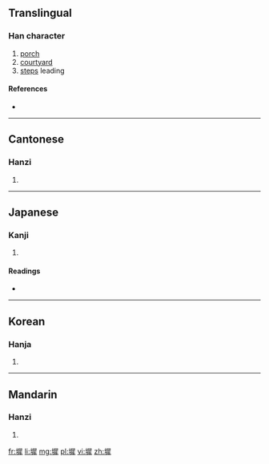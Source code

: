 ==Translingual==

===Han character===
{{Han char|rn=32|rad=土|as=11|sn=14|four=4715<sub>3</sub>|canj=土尸水手 (GSEQ)|ids=⿰[[土]][[犀]]}}

# [[porch]]
# [[courtyard]]
# [[step]]s leading

====References====
* {{Han ref|kx=0237.120|dkj=05404|dj=0475.190|hdz=10489.120|uh=5880|ud=22656|bh=BC55|bd=48213}}

----

==Cantonese==

===Hanzi===
{{yue-hanzi|jyut=|y=chi4}}

# {{defn|lang=yue|sort=土11}}

----

==Japanese==

===Kanji===
{{ja-kanji|grade=|rs=土11}}

# {{defn|lang=ja|sort=土11}}

====Readings====
* {{ja-readings|on=[[ち]] (chi), [[じ]] (ji)|kun=[[きざはし]] (kizahashi), [[す]] (su)}}

----

==Korean==

===Hanja===
{{ko-hanja|hangeul=지|rv=ji|mr=chi}}

# {{defn|lang=ko|sort=土11}}

----

==Mandarin==

===Hanzi===
{{cmn-hanzi|pin=[[chí]] ([[chi2]])|wg=ch'ih<sup>2</sup>}}

# {{defn|lang=cmn|sort=土11}}

[[fr:墀]]
[[li:墀]]
[[mg:墀]]
[[pl:墀]]
[[vi:墀]]
[[zh:墀]]